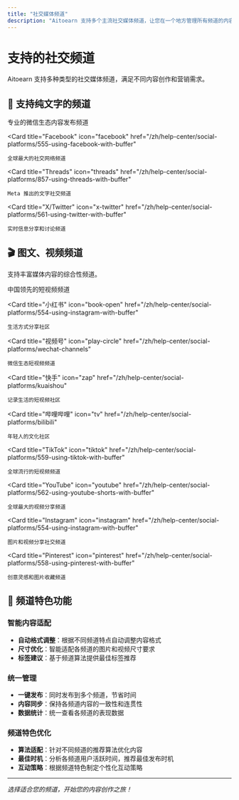 ```yaml
---
title: "社交媒体频道"
description: "Aitoearn 支持多个主流社交媒体频道，让您在一个地方管理所有频道的内容。"
---
```


# 支持的社交频道

Aitoearn 支持多种类型的社交媒体频道，满足不同内容创作和营销需求。

## 📝 支持纯文字的频道


<CardGroup cols={2}>
  <Card
    title="微信公众号"
    icon="message-circle"
    href="/zh/help-center/social-platforms/wechat-official-account"
  >
    专业的微信生态内容发布频道
  </Card>
  
  <Card
    title="Facebook"
    icon="facebook"
    href="/zh/help-center/social-platforms/555-using-facebook-with-buffer"
  >
    全球最大的社交网络频道
  </Card>
  
  <Card
    title="Threads"
    icon="threads"
    href="/zh/help-center/social-platforms/857-using-threads-with-buffer"
  >
    Meta 推出的文字社交频道
  </Card>
  
  <Card
    title="X/Twitter"
    icon="x-twitter"
    href="/zh/help-center/social-platforms/561-using-twitter-with-buffer"
  >
    实时信息分享和讨论频道
  </Card>
</CardGroup>

## 🎬 图文、视频频道

支持丰富媒体内容的综合性频道。

<CardGroup cols={3}>
  <Card
    title="抖音"
    icon="video"
    href="/zh/help-center/social-platforms/douyin"
  >
    中国领先的短视频频道
  </Card>
  
  <Card
    title="小红书"
    icon="book-open"
    href="/zh/help-center/social-platforms/554-using-instagram-with-buffer"
  >
    生活方式分享社区
  </Card>
  
  <Card
    title="视频号"
    icon="play-circle"
    href="/zh/help-center/social-platforms/wechat-channels"
  >
    微信生态短视频频道
  </Card>
  
  <Card
    title="快手"
    icon="zap"
    href="/zh/help-center/social-platforms/kuaishou"
  >
    记录生活的短视频社区
  </Card>
  
  <Card
    title="哔哩哔哩"
    icon="tv"
    href="/zh/help-center/social-platforms/bilibili"
  >
    年轻人的文化社区
  </Card>
  
  <Card
    title="TikTok"
    icon="tiktok"
    href="/zh/help-center/social-platforms/559-using-tiktok-with-buffer"
  >
    全球流行的短视频频道
  </Card>
  
  <Card
    title="YouTube"
    icon="youtube"
    href="/zh/help-center/social-platforms/562-using-youtube-shorts-with-buffer"
  >
    全球最大的视频分享频道
  </Card>
  
  <Card
    title="Instagram"
    icon="instagram"
    href="/zh/help-center/social-platforms/554-using-instagram-with-buffer"
  >
    图片和视频分享社交频道
  </Card>
  
  <Card
    title="Pinterest"
    icon="pinterest"
    href="/zh/help-center/social-platforms/558-using-pinterest-with-buffer"
  >
    创意灵感和图片收藏频道
  </Card>
</CardGroup>

## 🚀 频道特色功能

### 智能内容适配
- **自动格式调整**：根据不同频道特点自动调整内容格式
- **尺寸优化**：智能适配各频道的图片和视频尺寸要求
- **标签建议**：基于频道算法提供最佳标签推荐

### 统一管理
- **一键发布**：同时发布到多个频道，节省时间
- **内容同步**：保持各频道内容的一致性和连贯性
- **数据统计**：统一查看各频道的表现数据

### 频道特色优化
- **算法适配**：针对不同频道的推荐算法优化内容
- **最佳时机**：分析各频道用户活跃时间，推荐最佳发布时机
- **互动策略**：根据频道特色制定个性化互动策略

---

*选择适合您的频道，开始您的内容创作之旅！*

